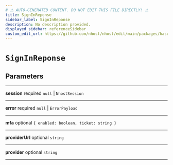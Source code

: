```yaml
---
# ⚠️ AUTO-GENERATED CONTENT. DO NOT EDIT THIS FILE DIRECTLY! ⚠️
title: SignInReponse
sidebar_label: SignInReponse
description: No description provided.
displayed_sidebar: referenceSidebar
custom_edit_url: https://github.com/nhost/nhost/edit/main/packages/hasura-auth-js/src/utils/types.ts#L99
---
```


# `SignInReponse`

## Parameters

---

**<span className="parameter-name">session</span>** <span className="optional-status">required</span> `null` | `NhostSession`

---

**<span className="parameter-name">error</span>** <span className="optional-status">required</span> `null` | `ErrorPayload`

---

**<span className="parameter-name">mfa</span>** <span className="optional-status">optional</span> `{ enabled: boolean, ticket: string }`

---

**<span className="parameter-name">providerUrl</span>** <span className="optional-status">optional</span> `string`

---

**<span className="parameter-name">provider</span>** <span className="optional-status">optional</span> `string`

---
